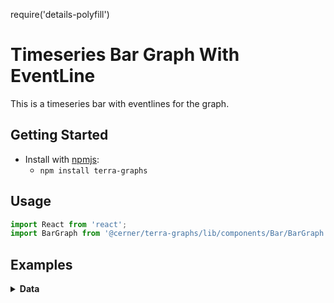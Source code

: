 require('details-polyfill')

# Timeseries Bar Graph With EventLine
This is a timeseries bar with eventlines for the graph.

## Getting Started

- Install with [npmjs](https://www.npmjs.com):
  - `npm install terra-graphs`

## Usage
```jsx
import React from 'react';
import BarGraph from '@cerner/terra-graphs/lib/components/Bar/BarGraph';
```
## Examples
<BarGraph />

<details>
<summary style={{fontSize: 24 }}>
<b>Data</b>
</summary>

### Graph Config object
<GraphConfig />

### Data object
<DataObject />
</details>

